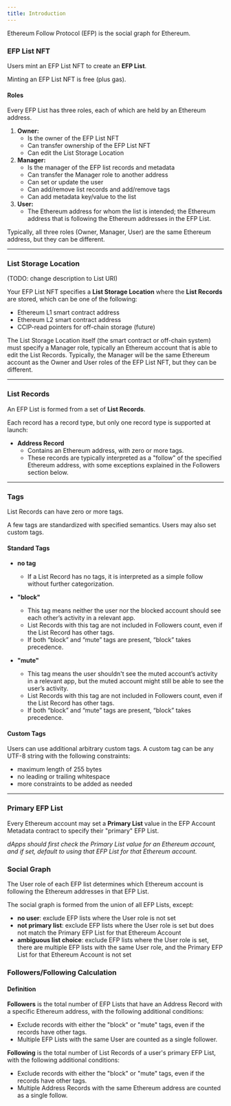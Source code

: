 ```yaml
---
title: Introduction
---
```


Ethereum Follow Protocol (EFP) is the social graph for Ethereum.

### EFP List NFT

Users mint an EFP List NFT to create an **EFP List**.

Minting an EFP List NFT is free (plus gas).

#### Roles

Every EFP List has three roles, each of which are held by an Ethereum address.

1. **Owner:**
   - Is the owner of the EFP List NFT
   - Can transfer ownership of the EFP List NFT
   - Can edit the List Storage Location
2. **Manager:**
   - Is the manager of the EFP list records and metadata
   - Can transfer the Manager role to another address
   - Can set or update the user
   - Can add/remove list records and add/remove tags
   - Can add metadata key/value to the list
3. **User:**
   - The Ethereum address for whom the list is intended; the Ethereum address that is following the Ethereum addresses in the EFP List.

Typically, all three roles (Owner, Manager, User) are the same Ethereum address, but they can be different.

---

### List Storage Location

(TODO: change description to List URI)

Your EFP List NFT specifies a **List Storage Location** where the **List Records** are stored, which can be one of the following:

- Ethereum L1 smart contract address
- Ethereum L2 smart contract address
- CCIP-read pointers for off-chain storage (future)

The List Storage Location itself (the smart contract or off-chain system) must specify a Manager role, typically an Ethereum account that is able to edit the List Records. Typically, the Manager will be the same Ethereum account as the Owner and User roles of the EFP List NFT, but they can be different.

---

### List Records

An EFP List is formed from a set of **List Records**.

Each record has a record type, but only one record type is supported at launch:

- **Address Record**
  - Contains an Ethereum address, with zero or more tags.
  - These records are typically interpreted as a "follow" of the specified Ethereum address, with some exceptions explained in the Followers section below.

---

### Tags

List Records can have zero or more tags.

A few tags are standardized with specified semantics. Users may also set custom tags.

#### Standard Tags

- **no tag**

  - If a List Record has no tags, it is interpreted as a simple follow without further categorization.

- **"block"**

  - This tag means neither the user nor the blocked account should see each other’s activity in a relevant app.
  - List Records with this tag are not included in Followers count, even if the List Record has other tags.
  - If both “block” and “mute” tags are present, “block” takes precedence.

- **"mute"**
  - This tag means the user shouldn't see the muted account’s activity in a relevant app, but the muted account might still be able to see the user’s activity.
  - List Records with this tag are not included in Followers count, even if the List Record has other tags.
  - If both “block” and “mute” tags are present, “block” takes precedence.

#### Custom Tags

Users can use additional arbitrary custom tags. A custom tag can be any UTF-8 string with the following constraints:

- maximum length of 255 bytes
- no leading or trailing whitespace
- more constraints to be added as needed

---

### Primary EFP List

Every Ethereum account may set a **Primary List** value in the EFP Account Metadata contract to specify their "primary" EFP List.

_dApps should first check the Primary List value for an Ethereum account, and if set, default to using that EFP List for that Ethereum account._

### Social Graph

The User role of each EFP list determines which Ethereum account is following the Ethereum addresses in that EFP List.

The social graph is formed from the union of all EFP Lists, except:

- **no user**: exclude EFP lists where the User role is not set
- **not primary list**: exclude EFP lists where the User role is set but does not match the Primary EFP List for that Ethereum Account
- **ambiguous list choice**: exclude EFP lists where the User role is set, there are multiple EFP lists with the same User role, and the Primary EFP List for that Ethereum Account is not set

### Followers/Following Calculation

#### Definition

**Followers** is the total number of EFP Lists that have an Address Record with a specific Ethereum address, with the following additional conditions:

- Exclude records with either the "block" or "mute" tags, even if the records have other tags.
- Multiple EFP Lists with the same User are counted as a single follower.

**Following** is the total number of List Records of a user's primary EFP List, with the following additional conditions:

- Exclude records with either the "block" or "mute" tags, even if the records have other tags.
- Multiple Address Records with the same Ethereum address are counted as a single follow.
